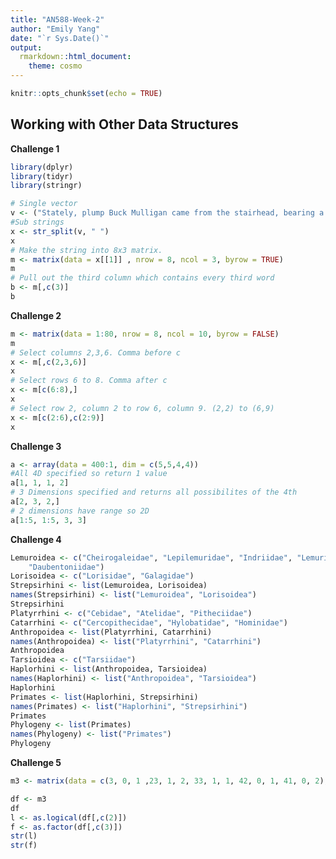 ```yaml
---
title: "AN588-Week-2"
author: "Emily Yang"
date: "`r Sys.Date()`"
output:
  rmarkdown::html_document:
    theme: cosmo
---
```


```r
knitr::opts_chunk$set(echo = TRUE)
```

## Working with Other Data Structures
**Challenge 1**


```r
library(dplyr)
library(tidyr)
library(stringr)

# Single vector
v <- ("Stately, plump Buck Mulligan came from the stairhead, bearing a bowl of lather on which a mirror and a razor lay crossed blah blah")
#Sub strings
x <- str_split(v, " ")
x
# Make the string into 8x3 matrix. 
m <- matrix(data = x[[1]] , nrow = 8, ncol = 3, byrow = TRUE)
m
# Pull out the third column which contains every third word
b <- m[,c(3)]
b
```
**Challenge 2**
```r
m <- matrix(data = 1:80, nrow = 8, ncol = 10, byrow = FALSE)
m
# Select columns 2,3,6. Comma before c
x <- m[,c(2,3,6)]
x
# Select rows 6 to 8. Comma after c
x <- m[c(6:8),]
x
# Select row 2, column 2 to row 6, column 9. (2,2) to (6,9)
x <- m[c(2:6),c(2:9)]
x
```
**Challenge 3**
```r
a <- array(data = 400:1, dim = c(5,5,4,4))
#All 4D specified so return 1 value
a[1, 1, 1, 2]
# 3 Dimensions specified and returns all possibilites of the 4th
a[2, 3, 2,]
# 2 dimensions have range so 2D
a[1:5, 1:5, 3, 3]
```
**Challenge 4**
```r
Lemuroidea <- c("Cheirogaleidae", "Lepilemuridae", "Indriidae", "Lemuridae",
    "Daubentoniidae")
Lorisoidea <- c("Lorisidae", "Galagidae")
Strepsirhini <- list(Lemuroidea, Lorisoidea)
names(Strepsirhini) <- list("Lemuroidea", "Lorisoidea")
Strepsirhini
Platyrrhini <- c("Cebidae", "Atelidae", "Pitheciidae")
Catarrhini <- c("Cercopithecidae", "Hylobatidae", "Hominidae")
Anthropoidea <- list(Platyrrhini, Catarrhini)
names(Anthropoidea) <- list("Platyrrhini", "Catarrhini")
Anthropoidea
Tarsioidea <- c("Tarsiidae")
Haplorhini <- list(Anthropoidea, Tarsioidea)
names(Haplorhini) <- list("Anthropoidea", "Tarsioidea")
Haplorhini
Primates <- list(Haplorhini, Strepsirhini)
names(Primates) <- list("Haplorhini", "Strepsirhini") 
Primates
Phylogeny <- list(Primates)
names(Phylogeny) <- list("Primates")
Phylogeny


```
**Challenge 5**
```r
m3 <- matrix(data = c(3, 0, 1 ,23, 1, 2, 33, 1, 1, 42, 0, 1, 41, 0, 2), nrow = 5, ncol = 3, byrow = TRUE)

df <- m3
df
l <- as.logical(df[,c(2)])
f <- as.factor(df[,c(3)])
str(l)
str(f)
```